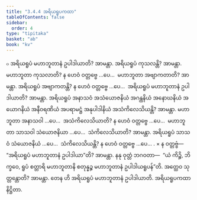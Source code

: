 ```yaml
---
title: "3.4.4 အရိယရူပကထာ"
tableOfContents: false
sidebar:
  order: 4
type: "tipitaka"
basket: "ab"
book: "kv"
---
```



<DynamicBreadcrumb />

<Division number="698" book="kv" e="ch" v="32" p="361">

<Paragraph number="2239" book="kv">
๐ အရိယရူပံ မဟာဘူတာနံ ဥပါဒါယာတိ? အာမန္တာ. အရိယရူပံ ကုသလန္တိ? အာမန္တာ. မဟာဘူတာ ကုသလာတိ? န ဟေဝံ ဝတ္တဗ္ဗေ …ပေ…  မဟာဘူတာ အဗျာကတာတိ? အာမန္တာ. အရိယရူပံ အဗျာကတန္တိ? န ဟေဝံ ဝတ္တဗ္ဗေ …ပေ…  အရိယရူပံ မဟာဘူတာနံ ဥပါဒါယာတိ? အာမန္တာ. အရိယရူပံ အနာသဝံ အသံယောဇနိယံ အဂန္ထနိယံ အနောဃနိယံ အယောဂနိယံ အနီဝရဏိယံ အပရာမဋ္ဌံ အနုပါဒါနိယံ အသံကိလေသိယန္တိ? အာမန္တာ. မဟာဘူတာ အနာသဝါ …ပေ…  အသံကိလေသိယာတိ? န ဟေဝံ ဝတ္တဗ္ဗေ …ပေ…  မဟာဘူတာ သာသဝါ သံယောဇနိယာ …ပေ…  သံကိလေသိယာတိ? အာမန္တာ. အရိယရူပံ သာသဝံ သံယောဇနိယံ …ပေ…  သံကိလေသိယန္တိ? န ဟေဝံ ဝတ္တဗ္ဗေ …ပေ… .
</Paragraph>

</Division>
<Division number="699" book="kv" e="ch" v="32" p="361">

<Paragraph number="2240" book="kv">
× န ဝတ္တဗ္ဗံ—  “အရိယရူပံ မဟာဘူတာနံ ဥပါဒါယာ”တိ? အာမန္တာ. နနု ဝုတ္တံ ဘဂဝတာ—  “ယံ ကိဉ္စိ, ဘိက္ခဝေ, ရူပံ စတ္တာရိ မဟာဘူတာနိ စတုန္နဉ္စ မဟာဘူတာနံ ဥပါဒါယရူပန်”တိ. အတ္ထေဝ သုတ္တန္တောတိ? အာမန္တာ. တေန ဟိ အရိယရူပံ မဟာဘူတာနံ ဥပါဒါယာတိ.

</Paragraph>
</Division>

<Paragraph number="2241" type="center" book="kv">
အရိယရူပကထာ နိဋ္ဌိတာ.
</Paragraph>